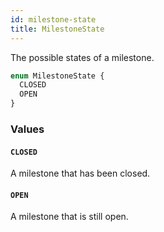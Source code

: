```yaml
---
id: milestone-state
title: MilestoneState
---
```


The possible states of a milestone.

```graphql
enum MilestoneState {
  CLOSED
  OPEN
}
```

### Values

#### `CLOSED`

A milestone that has been closed.

#### `OPEN`

A milestone that is still open.

